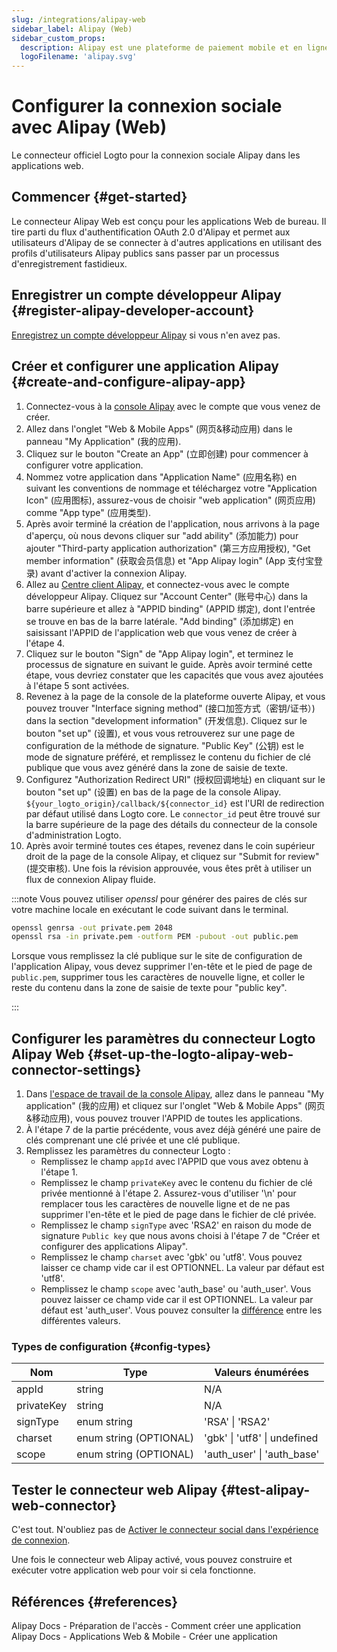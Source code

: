 ```yaml
---
slug: /integrations/alipay-web
sidebar_label: Alipay (Web)
sidebar_custom_props:
  description: Alipay est une plateforme de paiement mobile et en ligne tierce.
  logoFilename: 'alipay.svg'
---
```



# Configurer la connexion sociale avec Alipay (Web)

Le connecteur officiel Logto pour la connexion sociale Alipay dans les applications web.

<GuideTip />

## Commencer \{#get-started}

Le connecteur Alipay Web est conçu pour les applications Web de bureau. Il tire parti du flux d'authentification OAuth 2.0 d'Alipay et permet aux utilisateurs d'Alipay de se connecter à d'autres applications en utilisant des profils d'utilisateurs Alipay publics sans passer par un processus d'enregistrement fastidieux.

## Enregistrer un compte développeur Alipay \{#register-alipay-developer-account}

[Enregistrez un compte développeur Alipay](https://certifyweb.alipay.com/certify/reg/guide#/) si vous n'en avez pas.

## Créer et configurer une application Alipay \{#create-and-configure-alipay-app}

1. Connectez-vous à la [console Alipay](https://open.alipay.com/) avec le compte que vous venez de créer.
2. Allez dans l'onglet "Web & Mobile Apps" (网页&移动应用) dans le panneau "My Application" (我的应用).
3. Cliquez sur le bouton "Create an App" (立即创建) pour commencer à configurer votre application.
4. Nommez votre application dans "Application Name" (应用名称) en suivant les conventions de nommage et téléchargez votre "Application Icon" (应用图标), assurez-vous de choisir "web application" (网页应用) comme "App type" (应用类型).
5. Après avoir terminé la création de l'application, nous arrivons à la page d'aperçu, où nous devons cliquer sur "add ability" (添加能力) pour ajouter "Third-party application authorization" (第三方应用授权), "Get member information" (获取会员信息) et "App Alipay login" (App 支付宝登录) avant d'activer la connexion Alipay.
6. Allez au [Centre client Alipay](https://b.alipay.com/index2.htm), et connectez-vous avec le compte développeur Alipay. Cliquez sur "Account Center" (账号中心) dans la barre supérieure et allez à "APPID binding" (APPID 绑定), dont l'entrée se trouve en bas de la barre latérale. "Add binding" (添加绑定) en saisissant l'APPID de l'application web que vous venez de créer à l'étape 4.
7. Cliquez sur le bouton "Sign" de "App Alipay login", et terminez le processus de signature en suivant le guide. Après avoir terminé cette étape, vous devriez constater que les capacités que vous avez ajoutées à l'étape 5 sont activées.
8. Revenez à la page de la console de la plateforme ouverte Alipay, et vous pouvez trouver "Interface signing method" (接口加签方式（密钥/证书）) dans la section "development information" (开发信息). Cliquez sur le bouton "set up" (设置), et vous vous retrouverez sur une page de configuration de la méthode de signature. "Public Key" (公钥) est le mode de signature préféré, et remplissez le contenu du fichier de clé publique que vous avez généré dans la zone de saisie de texte.
9. Configurez "Authorization Redirect URI" (授权回调地址) en cliquant sur le bouton "set up" (设置) en bas de la page de la console Alipay. `${your_logto_origin}/callback/${connector_id}` est l'URI de redirection par défaut utilisé dans Logto core. Le `connector_id` peut être trouvé sur la barre supérieure de la page des détails du connecteur de la console d'administration Logto.
10. Après avoir terminé toutes ces étapes, revenez dans le coin supérieur droit de la page de la console Alipay, et cliquez sur "Submit for review" (提交审核). Une fois la révision approuvée, vous êtes prêt à utiliser un flux de connexion Alipay fluide.

:::note
Vous pouvez utiliser _openssl_ pour générer des paires de clés sur votre machine locale en exécutant le code suivant dans le terminal.

```bash
openssl genrsa -out private.pem 2048
openssl rsa -in private.pem -outform PEM -pubout -out public.pem
```

Lorsque vous remplissez la clé publique sur le site de configuration de l'application Alipay, vous devez supprimer l'en-tête et le pied de page de `public.pem`, supprimer tous les caractères de nouvelle ligne, et coller le reste du contenu dans la zone de saisie de texte pour "public key".

:::

## Configurer les paramètres du connecteur Logto Alipay Web \{#set-up-the-logto-alipay-web-connector-settings}

1. Dans [l'espace de travail de la console Alipay](https://open.alipay.com/dev/workspace), allez dans le panneau "My application" (我的应用) et cliquez sur l'onglet "Web & Mobile Apps" (网页&移动应用), vous pouvez trouver l'APPID de toutes les applications.
2. À l'étape 7 de la partie précédente, vous avez déjà généré une paire de clés comprenant une clé privée et une clé publique.
3. Remplissez les paramètres du connecteur Logto :
   - Remplissez le champ `appId` avec l'APPID que vous avez obtenu à l'étape 1.
   - Remplissez le champ `privateKey` avec le contenu du fichier de clé privée mentionné à l'étape 2. Assurez-vous d'utiliser '\n' pour remplacer tous les caractères de nouvelle ligne et de ne pas supprimer l'en-tête et le pied de page dans le fichier de clé privée.
   - Remplissez le champ `signType` avec 'RSA2' en raison du mode de signature `Public key` que nous avons choisi à l'étape 7 de "Créer et configurer des applications Alipay".
   - Remplissez le champ `charset` avec 'gbk' ou 'utf8'. Vous pouvez laisser ce champ vide car il est OPTIONNEL. La valeur par défaut est 'utf8'.
   - Remplissez le champ `scope` avec 'auth_base' ou 'auth_user'. Vous pouvez laisser ce champ vide car il est OPTIONNEL. La valeur par défaut est 'auth_user'. Vous pouvez consulter la [différence](https://opendocs.alipay.com/fw/api/105942) entre les différentes valeurs.

### Types de configuration \{#config-types}

| Nom        | Type                   | Valeurs énumérées            |
| ---------- | ---------------------- | ---------------------------- |
| appId      | string                 | N/A                          |
| privateKey | string                 | N/A                          |
| signType   | enum string            | 'RSA' \| 'RSA2'              |
| charset    | enum string (OPTIONAL) | 'gbk' \| 'utf8' \| undefined |
| scope      | enum string (OPTIONAL) | 'auth_user' \| 'auth_base'   |

## Tester le connecteur web Alipay \{#test-alipay-web-connector}

C'est tout. N'oubliez pas de [Activer le connecteur social dans l'expérience de connexion](/connectors/social-connectors/#enable-social-sign-in).

Une fois le connecteur web Alipay activé, vous pouvez construire et exécuter votre application web pour voir si cela fonctionne.

## Références \{#references}

<Url href="https://opendocs.alipay.com/support/01rau6">
  Alipay Docs - Préparation de l'accès - Comment créer une application
</Url>

<Url href="https://opendocs.alipay.com/open/200/105310">
  Alipay Docs - Applications Web & Mobile - Créer une application
</Url>
